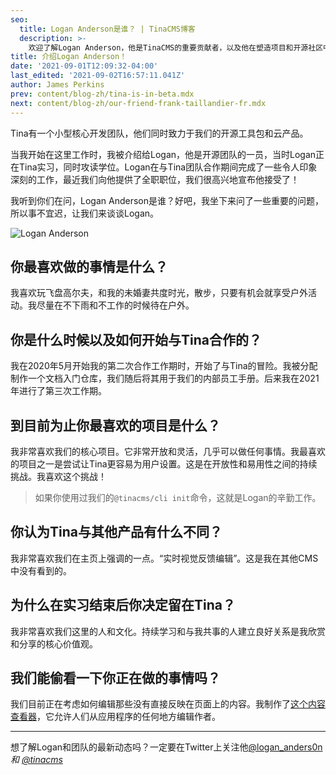 ```yaml
---
seo:
  title: Logan Anderson是谁？ | TinaCMS博客
  description: >-
    欢迎了解Logan Anderson，他是TinaCMS的重要贡献者，以及他在塑造项目和开源社区中的角色。
title: 介绍Logan Anderson！
date: '2021-09-01T12:09:32-04:00'
last_edited: '2021-09-02T16:57:11.041Z'
author: James Perkins
prev: content/blog-zh/tina-is-in-beta.mdx
next: content/blog-zh/our-friend-frank-taillandier-fr.mdx
---
```


Tina有一个小型核心开发团队，他们同时致力于我们的开源工具包和云产品。

当我开始在这里工作时，我被介绍给Logan，他是开源团队的一员，当时Logan正在Tina实习，同时攻读学位。Logan在与Tina团队合作期间完成了一些令人印象深刻的工作，最近我们向他提供了全职职位，我们很高兴地宣布他接受了！

我听到你们在问，Logan Anderson是谁？好吧，我坐下来问了一些重要的问题，所以事不宜迟，让我们来谈谈Logan。

![Logan Anderson](/img/people/logan.jpg)

## 你最喜欢做的事情是什么？

我喜欢玩飞盘高尔夫，和我的未婚妻共度时光，散步，只要有机会就享受户外活动。我尽量在不下雨和不工作的时候待在户外。

## **你是什么时候以及如何开始与Tina合作的？**

我在2020年5月开始我的第二次合作工作期时，开始了与Tina的冒险。我被分配制作一个文档入门仓库，我们随后将其用于我们的内部员工手册。后来我在2021年进行了第三次工作期。

## **到目前为止你最喜欢的项目是什么？**

我非常喜欢我们的核心项目。它非常开放和灵活，几乎可以做任何事情。我最喜欢的项目之一是尝试让Tina更容易为用户设置。这是在开放性和易用性之间的持续挑战。我喜欢这个挑战！

> 如果你使用过我们的`@tinacms/cli init`命令，这就是Logan的辛勤工作。

## **你认为Tina与其他产品有什么不同？**

我非常喜欢我们在主页上强调的一点。“实时视觉反馈编辑”。这是我在其他CMS中没有看到的。

## **为什么在实习结束后你决定留在Tina？**

我非常喜欢我们这里的人和文化。持续学习和与我共事的人建立良好关系是我欣赏和分享的核心价值观。

## **我们能偷看一下你正在做的事情吗？**

我们目前正在考虑如何编辑那些没有直接反映在页面上的内容。我制作了[这个内容查看器](https://github.com/tinacms/tina-cloud-starter/pull/171#issuecomment-906376371)，它允许人们从应用程序的任何地方编辑作者。

***

想了解Logan和团队的最新动态吗？一定要在Twitter上关注他[@logan\_anders0n](https://twitter.com/logan_anders0n) *和* *[@tinacms](https://twitter.com/tinacms)*